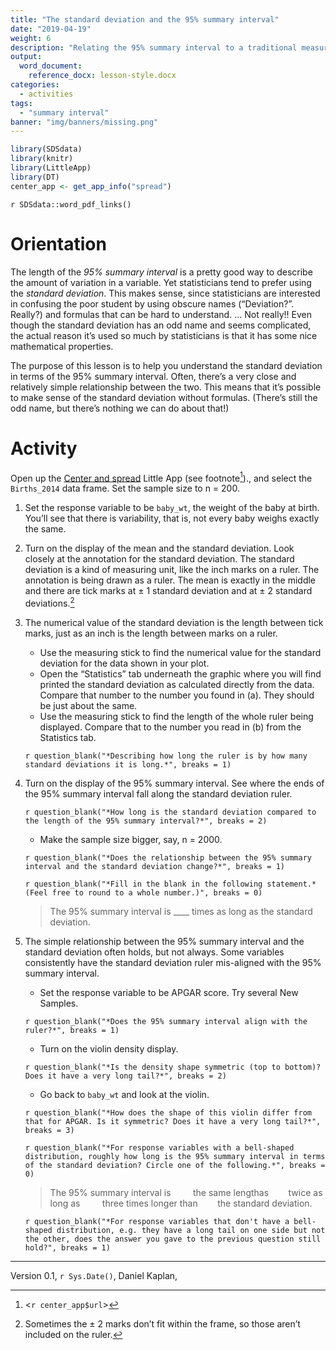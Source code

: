 ```yaml
---
title: "The standard deviation and the 95% summary interval"
date: "2019-04-19"
weight: 6
description: "Relating the 95% summary interval to a traditional measure of spread: the standard deviation"
output:
  word_document:
    reference_docx: lesson-style.docx
categories:
  - activities
tags:
  - "summary interval"
banner: "img/banners/missing.png"
---
```



```r
library(SDSdata)
library(knitr)
library(LittleApp)
library(DT)
center_app <- get_app_info("spread")
```

`r SDSdata::word_pdf_links()`

# Orientation 

The length of the *95% summary interval* is a pretty good way to describe the amount of variation in a variable. Yet statisticians tend to prefer using the *standard deviation*. This makes sense, since statisticians are interested in confusing the poor student by using obscure names ("Deviation?". Really?) and formulas that can be hard to understand. ... Not really!! Even though the standard deviation has an odd name and seems complicated, the actual reason it's used so much by statisticians is that it has some nice mathematical properties.

The purpose of this lesson is to help you understand the standard deviation in terms of the 95% summary interval. Often, there's a very close and relatively simple relationship between the two. This means that it's possible to make sense of the standard deviation without formulas. (There's still the odd name, but there's nothing we can do about that!)
 
# Activity

Open up the [Center and spread](`r center_app$url`) Little App (see footnote^[<`r center_app$url`>])., and select the `Births_2014` data frame. Set the sample size to n = 200.

1. Set the response variable to be `baby_wt`, the weight of the baby at birth. You'll see that there is variability, that is, not every baby weighs exactly the same.

2. Turn on the display of the mean and the standard deviation. Look closely at the annotation for the standard deviation. The standard deviation is a kind of measuring unit, like the inch marks on a ruler. The annotation is being drawn as a ruler. The mean is exactly in the middle and there are tick marks at ± 1 standard deviation and at ± 2 standard deviations.^[Sometimes the ± 2 marks don't fit within the frame, so those aren't included on the ruler.]

4. The numerical value of the standard deviation is the length between tick marks, just as an inch is the length between marks on a ruler. 

    * Use the measuring stick to find the numerical value for the standard deviation for the data shown in your plot.
    * Open the "Statistics" tab underneath the graphic where you will find printed the standard deviation as calculated directly from the data. Compare that number to the number you found in (a). They should be just about the same.
    * Use the measuring stick to find the length of the whole ruler being displayed. Compare that to the number you read in (b) from the Statistics tab. 
    
    `r question_blank("*Describing how long the ruler is by how many standard deviations it is long.*", breaks = 1)`
    
5. Turn on the display of the 95% summary interval. See where the ends of the 95% summary interval fall along the standard deviation ruler.

    `r question_blank("*How long is the standard deviation compared to the length of the 95% summary interval?*", breaks = 2)`
    
    * Make the sample size bigger, say, n = 2000. 
    
    `r question_blank("*Does the relationship between the 95% summary interval and the standard deviation change?*", breaks = 1)`
    
    `r question_blank("*Fill in the blank in the following statement.* (Feel free to round to a whole number.)", breaks = 0)`  
    
    > The 95% summary interval is ____ times as long as the standard deviation. 
    
6. The simple relationship between the 95% summary interval and the standard deviation often holds, but not always. Some variables consistently have the standard deviation ruler mis-aligned with the 95% summary interval.

    * Set the response variable to be APGAR score. Try several New Samples. 
    
    `r question_blank("*Does the 95% summary interval align with the ruler?*", breaks = 1)`
    
  
    * Turn on the violin density display. 
    
    `r question_blank("*Is the density shape symmetric (top to bottom)? Does it have a very long tail?*", breaks = 2)`
    
    * Go back to `baby_wt` and look at the violin. 
    
    `r question_blank("*How does the shape of this violin differ from that for APGAR. Is it symmetric? Does it have a very long tail?*", breaks = 3)`
    
    `r question_blank("*For response variables with a bell-shaped distribution, roughly how long is the 95% summary interval in terms of the standard deviation? Circle one of the following.*", breaks = 0)`
    
    > The 95% summary interval is         the same lengthas         twice as long as         three times longer than        the standard deviation.
    
    `r question_blank("*For response variables that don't have a bell-shaped distribution, e.g. they have a long tail on one side but not the other, does the answer you gave to the previous question still hold?", breaks = 1)`


    

----------------------

Version 0.1, `r Sys.Date()`, Daniel Kaplan, 
